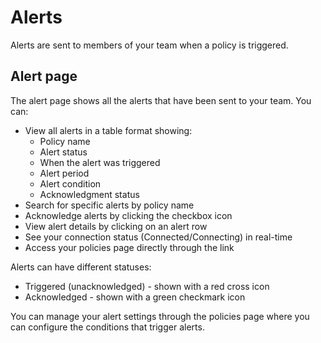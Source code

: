 
# Alerts

Alerts are sent to members of your team when a policy is triggered.

## Alert page

The alert page shows all the alerts that have been sent to your team. You can:

- View all alerts in a table format showing:
  - Policy name
  - Alert status
  - When the alert was triggered
  - Alert period
  - Alert condition
  - Acknowledgment status
- Search for specific alerts by policy name
- Acknowledge alerts by clicking the checkbox icon
- View alert details by clicking on an alert row
- See your connection status (Connected/Connecting) in real-time
- Access your policies page directly through the link

Alerts can have different statuses:
- Triggered (unacknowledged) - shown with a red cross icon
- Acknowledged - shown with a green checkmark icon

You can manage your alert settings through the policies page where you can configure the conditions that trigger alerts.
